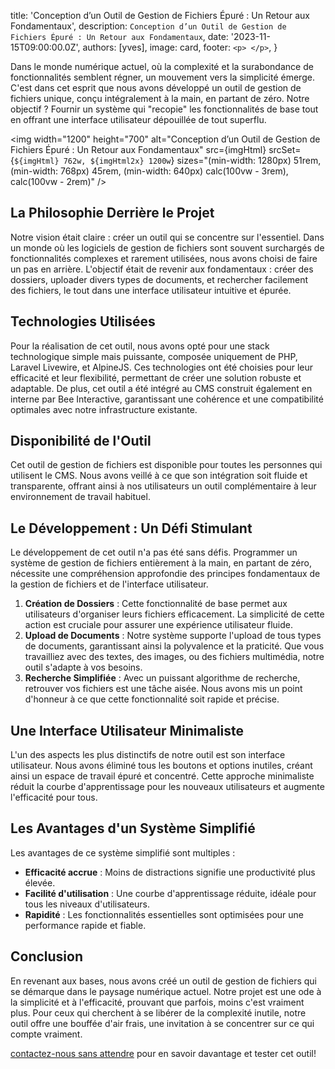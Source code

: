 
  title: 'Conception d’un Outil de Gestion de Fichiers Épuré : Un Retour aux Fondamentaux',
  description: `Conception d’un Outil de Gestion de Fichiers Épuré : Un Retour aux Fondamentaux`,
  date: '2023-11-15T09:00:00.0Z',
  authors: [yves],
  image: card,
  footer: `
    <p>
    </p>
  `,
}

Dans le monde numérique actuel, où la complexité et la surabondance de fonctionnalités semblent régner, un mouvement vers la simplicité émerge. C'est dans cet esprit que nous avons développé un outil de gestion de fichiers unique, conçu intégralement à la main, en partant de zéro. Notre objectif ? Fournir un système qui "recopie" les fonctionnalités de base tout en offrant une interface utilisateur dépouillée de tout superflu.

<!--more-->

<img
  width="1200"
  height="700"
  alt="Conception d’un Outil de Gestion de Fichiers Épuré : Un Retour aux Fondamentaux"
  src={imgHtml}
  srcSet={`${imgHtml} 762w, ${imgHtml2x} 1200w`}
  sizes="(min-width: 1280px) 51rem, (min-width: 768px) 45rem, (min-width: 640px) calc(100vw - 3rem), calc(100vw - 2rem)"
/>

## La Philosophie Derrière le Projet

Notre vision était claire : créer un outil qui se concentre sur l'essentiel. Dans un monde où les logiciels de gestion de fichiers sont souvent surchargés de fonctionnalités complexes et rarement utilisées, nous avons choisi de faire un pas en arrière. L'objectif était de revenir aux fondamentaux : créer des dossiers, uploader divers types de documents, et rechercher facilement des fichiers, le tout dans une interface utilisateur intuitive et épurée.

## Technologies Utilisées

Pour la réalisation de cet outil, nous avons opté pour une stack technologique simple mais puissante, composée uniquement de PHP, Laravel Livewire, et AlpineJS. Ces technologies ont été choisies pour leur efficacité et leur flexibilité, permettant de créer une solution robuste et adaptable. De plus, cet outil a été intégré au CMS construit également en interne par Bee Interactive, garantissant une cohérence et une compatibilité optimales avec notre infrastructure existante.

## Disponibilité de l'Outil

Cet outil de gestion de fichiers est disponible pour toutes les personnes qui utilisent le CMS. Nous avons veillé à ce que son intégration soit fluide et transparente, offrant ainsi à nos utilisateurs un outil complémentaire à leur environnement de travail habituel.

## Le Développement : Un Défi Stimulant

Le développement de cet outil n'a pas été sans défis. Programmer un système de gestion de fichiers entièrement à la main, en partant de zéro, nécessite une compréhension approfondie des principes fondamentaux de la gestion de fichiers et de l'interface utilisateur.

1. **Création de Dossiers** : Cette fonctionnalité de base permet aux utilisateurs d'organiser leurs fichiers efficacement. La simplicité de cette action est cruciale pour assurer une expérience utilisateur fluide.
2. **Upload de Documents** : Notre système supporte l'upload de tous types de documents, garantissant ainsi la polyvalence et la praticité. Que vous travailliez avec des textes, des images, ou des fichiers multimédia, notre outil s'adapte à vos besoins.
3. **Recherche Simplifiée** : Avec un puissant algorithme de recherche, retrouver vos fichiers est une tâche aisée. Nous avons mis un point d'honneur à ce que cette fonctionnalité soit rapide et précise.

## Une Interface Utilisateur Minimaliste

L'un des aspects les plus distinctifs de notre outil est son interface utilisateur. Nous avons éliminé tous les boutons et options inutiles, créant ainsi un espace de travail épuré et concentré. Cette approche minimaliste réduit la courbe d'apprentissage pour les nouveaux utilisateurs et augmente l'efficacité pour tous.

## Les Avantages d'un Système Simplifié

Les avantages de ce système simplifié sont multiples :

- **Efficacité accrue** : Moins de distractions signifie une productivité plus élevée.
- **Facilité d'utilisation** : Une courbe d'apprentissage réduite, idéale pour tous les niveaux d'utilisateurs.
- **Rapidité** : Les fonctionnalités essentielles sont optimisées pour une performance rapide et fiable.

## Conclusion

En revenant aux bases, nous avons créé un outil de gestion de fichiers qui se démarque dans le paysage numérique actuel. Notre projet est une ode à la simplicité et à l'efficacité, prouvant que parfois, moins c'est vraiment plus. Pour ceux qui cherchent à se libérer de la complexité inutile, notre outil offre une bouffée d'air frais, une invitation à se concentrer sur ce qui compte vraiment.

[contactez-nous sans attendre](https://bee-interactive.ch/contact) pour en savoir davantage et tester cet outil!
